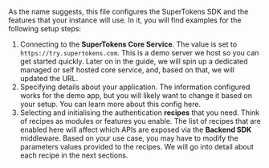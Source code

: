
As the name suggests, this file configures the SuperTokens SDK and the features that your instance will use.
In it, you will find examples for the following setup steps:

1. Connecting to the **SuperTokens Core Service**. The value is set to `https://try.supertokens.com`. This is a demo server we host so you can get started quickly. Later on in the guide, we will spin up a dedicated managed or self hosted core service, and, based on that, we will updated the URL. 
2. Specifying details about your application. The information configured works for the demo app, but you will likely want to change it based on your setup. You can learn more about this config <GuideRecipeLink link="appinfo">here</GuideRecipeLink>.
3. Selecting and initialising the authentication **recipes** that you need. Think of recipes as modules or features you enable. The list of recipes that are enabled here will affect which APIs are exposed via the **Backend SDK** middleware. Based on your use case, you may have to modify the parameters values provided to the recipes. We will go into detail about each recipe in the next sections. 
 

